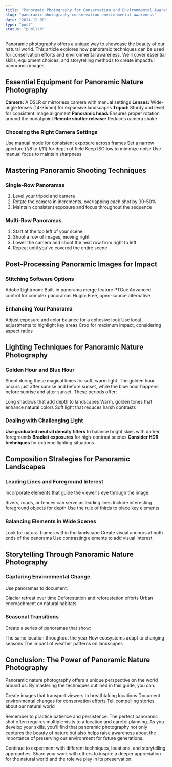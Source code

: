 ```yaml
---
title: "Panoramic Photography for Conservation and Environmental Awareness"
slug: "panoramic-photography-conservation-environmental-awareness"
date: "2024-12-08"
type: "post"
status: "publish"
---
```


Panoramic photography offers a unique way to showcase the beauty of our natural world. This article explores how panoramic techniques can be used for conservation efforts and environmental awareness. We'll cover essential skills, equipment choices, and storytelling methods to create impactful panoramic images.

## Essential Equipment for Panoramic Nature Photography

**Camera:** A DSLR or mirrorless camera with manual settings
**Lenses:** Wide-angle lenses (14-35mm) for expansive landscapes
**Tripod:** Sturdy and level for consistent image alignment
**Panoramic head:** Ensures proper rotation around the nodal point
**Remote shutter release:** Reduces camera shake

### Choosing the Right Camera Settings

Use manual mode for consistent exposure across frames
Set a narrow aperture (f/8 to f/11) for depth of field
Keep ISO low to minimize noise
Use manual focus to maintain sharpness

## Mastering Panoramic Shooting Techniques

### Single-Row Panoramas

1. Level your tripod and camera
2. Rotate the camera in increments, overlapping each shot by 30-50%
3. Maintain consistent exposure and focus throughout the sequence

### Multi-Row Panoramas

1. Start at the top left of your scene
2. Shoot a row of images, moving right
3. Lower the camera and shoot the next row from right to left
4. Repeat until you've covered the entire scene

## Post-Processing Panoramic Images for Impact

### Stitching Software Options

Adobe Lightroom: Built-in panorama merge feature
PTGui: Advanced control for complex panoramas
Hugin: Free, open-source alternative

### Enhancing Your Panorama

Adjust exposure and color balance for a cohesive look
Use local adjustments to highlight key areas
Crop for maximum impact, considering aspect ratios

## Lighting Techniques for Panoramic Nature Photography

### Golden Hour and Blue Hour

Shoot during these magical times for soft, warm light. The golden hour occurs just after sunrise and before sunset, while the blue hour happens before sunrise and after sunset. These periods offer:

Long shadows that add depth to landscapes
Warm, golden tones that enhance natural colors
Soft light that reduces harsh contrasts

### Dealing with Challenging Light

**Use graduated neutral density filters** to balance bright skies with darker foregrounds
**Bracket exposures** for high-contrast scenes
**Consider HDR techniques** for extreme lighting situations

## Composition Strategies for Panoramic Landscapes

### Leading Lines and Foreground Interest

Incorporate elements that guide the viewer's eye through the image:

Rivers, roads, or fences can serve as leading lines
Include interesting foreground objects for depth
Use the rule of thirds to place key elements

### Balancing Elements in Wide Scenes

Look for natural frames within the landscape
Create visual anchors at both ends of the panorama
Use contrasting elements to add visual interest

## Storytelling Through Panoramic Nature Photography

### Capturing Environmental Change

Use panoramas to document:

Glacier retreat over time
Deforestation and reforestation efforts
Urban encroachment on natural habitats

### Seasonal Transitions

Create a series of panoramas that show:

The same location throughout the year
How ecosystems adapt to changing seasons
The impact of weather patterns on landscapes

## Conclusion: The Power of Panoramic Nature Photography

Panoramic nature photography offers a unique perspective on the world around us. By mastering the techniques outlined in this guide, you can:

Create images that transport viewers to breathtaking locations
Document environmental changes for conservation efforts
Tell compelling stories about our natural world

Remember to practice patience and persistence. The perfect panoramic shot often requires multiple visits to a location and careful planning. As you develop your skills, you'll find that panoramic photography not only captures the beauty of nature but also helps raise awareness about the importance of preserving our environment for future generations.

Continue to experiment with different techniques, locations, and storytelling approaches. Share your work with others to inspire a deeper appreciation for the natural world and the role we play in its preservation.